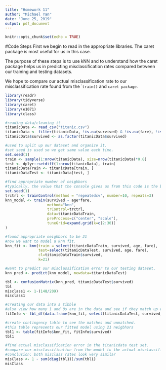---
title: "Homework 11"
author: "Michael Yan"
date: "June 25, 2019"
output: pdf_document
---

```{r setup, include=FALSE}
knitr::opts_chunk$set(echo = TRUE)
```

#Code Steps
First we begin to read in the appropriate libraries. The caret package is most useful for us in this case. 

The purpose of these steps is to use kNN and to understand how the caret package helps us in predicting misclassification rates compared between our training and testing datasets. 

We hope to compare our actual misclassification rate to our misclassification rate found from the ``train()` and `caret package`. 

```{r data, message=FALSE, warning=FALSE}
library(readr)
library(tidyverse)
library(caret)
library(e1071)
library(class)

#reading data/cleaning it
titanicData <- read_csv("titanic.csv")
titanicData <- filter(titanicData, !is.na(survived) & !is.na(fare), !is.na(age))
titanicData$survived <- as.factor(titanicData$survived)

#used to split up our dataset and organize it.
#set seed is used so we get same value each time. 
set.seed(1)
train <- sample(1:nrow(titanicData), size=nrow(titanicData)*0.8)
test <- dplyr::setdiff(1:nrow(titanicData), train)
titanicDataTrain <- titanicData[train, ]
titanicDataTest <- titanicData[test, ]

#find appropriate number of neighbors
#typically, the value that the console gives us from this code is the best number to use. 
set.seed(1)
trctrl <- trainControl(method = "repeatedcv", number=10, repeats=3)
knn_model <- train(survived ~ age*fare, 
                   method="knn",
                   trControl=trctrl,
                   data=titanicDataTrain,
                   preProcess=c("center", "scale"),
                   tuneGrid=expand.grid(k=c(2:30))
)

#found appropriate neighbors to be 21
#now we want to model a knn fit. 
knn_fit <- knn(train = select(titanicDataTrain, survived, age, fare),
               test=select(titanicDataTest, survived, age, fare),
               cl=titanicDataTrain$survived,
               k=21)

#want to predict our misclassification error to our testing dataset. 
knn_pred <- predict(knn_model, newdata=titanicDataTest)

tbl <- confusionMatrix(knn_pred, titanicDataTest$survived)
tbl
misclass1 <- 1-(148/209)
misclass1

#creating our data into a tibble
#also view how many 1 and 0s are in the data and see if they match up or not. 
fitInfo <- tbl_df(data.frame(knn_fit, select(titanicDataTest, survived, fare, age)))

#create contingency table to see the matches and unmatched. 
#this table represents our fitted model using 21 neigbhors
tbl1 <- table(fitInfo$knn_fit, fitInfo$survived)
tbl1 

#find actual misclassification error in the titanicdata test set. 
#compare our misclassification from the model to the actual misclassification rate. 
#conclusion: both misclass rates look very similar
misClass <- 1 - sum(diag(tbl1))/sum(tbl1)
misClass
```
